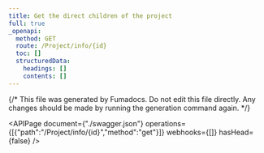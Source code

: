 ```yaml
---
title: Get the direct children of the project
full: true
_openapi:
  method: GET
  route: /Project/info/{id}
  toc: []
  structuredData:
    headings: []
    contents: []
---
```


{/* This file was generated by Fumadocs.
Do not edit this file directly. Any changes should be made by running the generation command again. */}

<APIPage document={"./swagger.json"} operations={[{"path":"/Project/info/{id}","method":"get"}]} webhooks={[]} hasHead={false} />